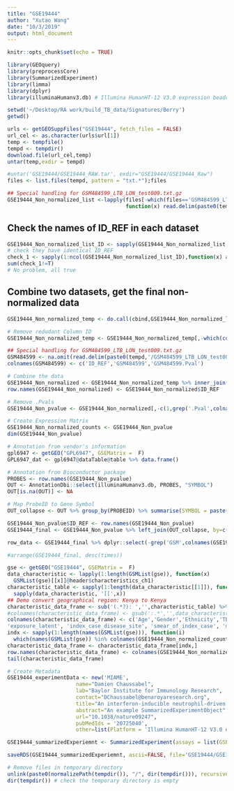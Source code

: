 ```yaml
---
title: "GSE19444"
author: "Xutao Wang"
date: "10/3/2019"
output: html_document
---
```


```r
knitr::opts_chunk$set(echo = TRUE)
```

```r
library(GEOquery)
library(preprocessCore)
library(SummarizedExperiment)
library(limma)
library(dplyr)
library(illuminaHumanv3.db) # Illumina HumanHT-12 V3.0 expression beadchip
```

```r
setwd('~/Desktop/RA work/build_TB_data/Signatures/Berry')
getwd()

urls <- getGEOSuppFiles("GSE19444", fetch_files = FALSE)
url_cel <- as.character(urls$url[1])
temp <- tempfile()
tempd <- tempdir()
download.file(url_cel,temp)
untar(temp,exdir = tempd)

#untar('GSE19444/GSE19444_RAW.tar', exdir="GSE19444/GSE19444_Raw")
files <- list.files(tempd, pattern = "txt.*");files

## Special handling for GSM484599_LTB_LON_test009.txt.gz
GSE19444_Non_normalized_list <-lapply(files[-which(files=='GSM484599_LTB_LON_test009.txt.gz')],
                                      function(x) read.delim(paste0(tempd,'/',x),  header=TRUE, col.names = c('ID_REF',gsub('_.*','',x),paste0(gsub('_.*','',x),'.Pval')), stringsAsFactors = FALSE))

```

## Check the names of ID_REF in each dataset
```r
GSE19444_Non_normalized_list_ID <- sapply(GSE19444_Non_normalized_list, function(x) x[,1]) %>% data.frame()
# check they have identical ID_REF
check_1 <- sapply(1:ncol(GSE19444_Non_normalized_list_ID),function(x) all(GSE19444_Non_normalized_list_ID[,1]==GSE19444_Non_normalized_list_ID[,x]));check_1
sum(check_1!=T)
# No problem, all true
```

## Combine two datasets, get the final non-normalized data
```r
GSE19444_Non_normalized_temp <- do.call(cbind,GSE19444_Non_normalized_list)

# Remove redudant Column ID
GSE19444_Non_normalized_temp <- GSE19444_Non_normalized_temp[,-which(colnames(GSE19444_Non_normalized_temp)=='ID_REF')[-1]]

## Special handling for GSM484599_LTB_LON_test009.txt.gz
GSM484599 <- na.omit(read.delim(paste0(tempd,'/GSM484599_LTB_LON_test009.txt.gz'), stringsAsFactors = FALSE))
colnames(GSM484599) <- c('ID_REF','GSM484599','GSM484599.Pval')

# Combine the data
GSE19444_Non_normalized <- GSE19444_Non_normalized_temp %>% inner_join(GSM484599, by= c('ID_REF'="ID_REF")) %>% data.frame()
row.names(GSE19444_Non_normalized) <- GSE19444_Non_normalized$ID_REF
```


```r
# Remove .Pvals
GSE19444_Non_pvalue <- GSE19444_Non_normalized[,-c(1,grep('.Pval',colnames(GSE19444_Non_normalized)))]

# Create Expression Matrix
GSE19444_Non_normalized_counts <- GSE19444_Non_pvalue
dim(GSE19444_Non_pvalue)
```

```r
# Annotation from vendor's information
gpl6947 <- getGEO("GPL6947", GSEMatrix =  F)
GPL6947_dat <- gpl6947@dataTable@table %>% data.frame()

# Annotation from Bioconductor package
PROBES <- row.names(GSE19444_Non_pvalue)
OUT <- AnnotationDbi::select(illuminaHumanv3.db, PROBES, "SYMBOL")
OUT[is.na(OUT)] <- NA

# Map ProbeID to Gene Symbol 
OUT_collapse <- OUT %>% group_by(PROBEID) %>% summarise(SYMBOL = paste(SYMBOL, collapse="///"), times = length(unlist(strsplit(SYMBOL, "///")))) 

GSE19444_Non_pvalue$ID_REF <- row.names(GSE19444_Non_pvalue)
GSE19444_final <- GSE19444_Non_pvalue %>% left_join(OUT_collapse, by=c('ID_REF' = "PROBEID")) %>% left_join(GPL6947_dat, by = c('ID_REF'='ID')) 

row_data <- GSE19444_final %>% dplyr::select(-grep('GSM',colnames(GSE19444_final))) %>% DataFrame()

#arrange(GSE19444_final, desc(times))
```

```r
gse <- getGEO("GSE19444", GSEMatrix =  F)
data_characteristic <- lapply(1:length(GSMList(gse)), function(x)  
  GSMList(gse)[[x]]@header$characteristics_ch1)
characteristic_table <- sapply(1:length(data_characteristic[[1]]), function(x) 
  sapply(data_characteristic, '[[',x)) 
## Demo convert geographical region: Kenya to Kenya
characteristic_data_frame <- sub('(.*?): ','',characteristic_table) %>% DataFrame()
#colnames(characteristic_data_frame) <- gsub(':.*','',data_characteristic[[1]])
colnames(characteristic_data_frame) <- c('Age','Gender','Ethnicity','TBStatus','GeographicalRegion','BcgVaccinated','BirthRegion','TST',
'exposure_latent', 'index_case_disease_site', 'smear_of_index_case', 'modal_x_ray_grade','SputumSmearStatus','sputum_culture', 'bal_smear', 'bal_culture','isolate_sensitivity')
indx <- sapply(1:length(names(GSMList(gse))), function(i) 
  which(names(GSMList(gse)) %in% colnames(GSE19444_Non_normalized_counts)[i]));indx
characteristic_data_frame <- characteristic_data_frame[indx,]
row.names(characteristic_data_frame) <- colnames(GSE19444_Non_normalized_counts)
tail(characteristic_data_frame)
```

```r
# Create Metadata
GSE19444_experimentData <- new('MIAME',
                      name="Damien Chaussabel",
                      lab="Baylor Institute for Immunology Research",
                      contact="DChaussabel@benaroyaresearch.org",
                      title="An interferon-inducible neutrophil-driven blood transcriptional signature in human tuberculosis",
                      abstract="An example SummarizedExperimentObject",
                      url="10.1038/nature09247",
                      pubMedIds = '20725040',
                      other=list(Platform = 'Illumina HumanHT-12 V3.0 expression beadchip (GPL6947)'))

GSE19444_summarizedExperiemnt <- SummarizedExperiment(assays = list(GSEGSE19444_Non_normalized_counts= as.matrix(GSE19444_Non_normalized_counts)), colData = characteristic_data_frame, rowData = row_data, metadata = list(GSE19444_experimentData)); GSE19444_summarizedExperiemnt

```

```r
saveRDS(GSE19444_summarizedExperiemnt, ascii=FALSE, file='GSE19444/GSE19444_summarizedExperiemnt.RDS')

# Remove files in temporary directory
unlink(paste0(normalizePath(tempdir()), "/", dir(tempdir())), recursive = TRUE)
dir(tempdir()) # check the temporary directory is empty
```
